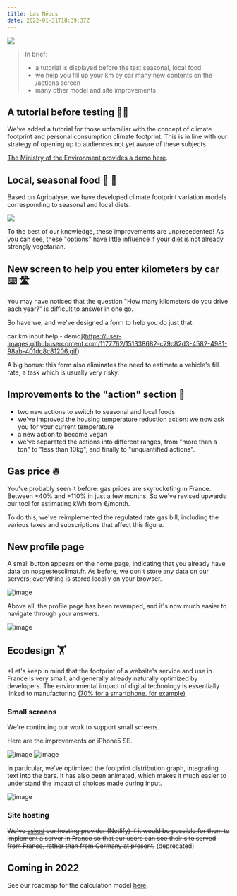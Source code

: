 ---
title: Las Néous
date: 2022-01-31T18:39:37Z
---

![](https://upload.wikimedia.org/wikipedia/commons/thumb/a/a8/Glacier_de_Las_Néous_8_août_1905.png/547px-Glacier_de_Las_Néous_8_août_1905.png)

> In brief:
> - a tutorial is displayed before the test
> seasonal, local food
> - we help you fill up your km by car
> many new contents on the /actions screen
> - many other model and site improvements

## A tutorial before testing 🧑‍🏫

We've added a tutorial for those unfamiliar with the concept of climate footprint and personal consumption climate footprint. This is in line with our strategy of opening up to audiences not yet aware of these subjects.

<a href="https://twitter.com/i/status/1488059482647236608">The Ministry of the Environment provides a demo here</a>. 

## Local, seasonal food 🌻 🚛

Based on Agribalyse, we have developed climate footprint variation models corresponding to seasonal and local diets. 

![](https://user-images.githubusercontent.com/1177762/140048614-299fc659-6c87-441c-ab91-4b79e7c44b11.gif)

To the best of our knowledge, these improvements are unprecedented! As you can see, these "options" have little influence if your diet is not already strongly vegetarian. 

## New screen to help you enter kilometers by car ⌨️ 🛣️

You may have noticed that the question "How many kilometers do you drive each year?" is difficult to answer in one go. 

So have we, and we've designed a form to help you do just that. 

car km input help - demo](https://user-images.githubusercontent.com/1177762/151338682-c79c82d3-4582-4981-98ab-401dc8c81206.gif)

A big bonus: this form also eliminates the need to estimate a vehicle's fill rate, a task which is usually very risky. 

## Improvements to the "action" section 🎯

- two new actions to switch to seasonal and local foods
- we've improved the housing temperature reduction action: we now ask you for your current temperature
- a new action to become vegan
- we've separated the actions into different ranges, from "more than a ton" to "less than 10kg", and finally to "unquantified actions". 

## Gas price 🔥

You've probably seen it before: gas prices are skyrocketing in France. Between +40% and +110% in just a few months. So we've revised upwards our tool for estimating kWh from €/month. 

To do this, we've reimplemented the regulated rate gas bill, including the various taxes and subscriptions that affect this figure.

## New profile page

A small button appears on the home page, indicating that you already have data on nosgestesclimat.fr. As before, we don't store any data on our servers; everything is stored locally on your browser. 

![image](https://user-images.githubusercontent.com/1177762/151852468-1e9d0cf1-a19e-4540-8c9a-2bf9beb0c6da.png)

Above all, the profile page has been revamped, and it's now much easier to navigate through your answers. 

![image](https://user-images.githubusercontent.com/1177762/151852657-f06c1d34-fc05-4c4a-8d23-8304cacfc4ea.png)


## Ecodesign 🏋️

*Let's keep in mind that the footprint of a website's service and use in France is very small, and generally already naturally optimized by developers. The environmental impact of digital technology is essentially linked to manufacturing <a href="https://librairie.ademe.fr/cadic/5311/infographie-preferer-smartphone-reconditionne.pdf?modal=false">(70% for a smartphone, for example)</a>

### Small screens 

We're continuing our work to support small screens. 

Here are the improvements on iPhone5 SE. 

![image](https://user-images.githubusercontent.com/1177762/144875622-2991b5a6-69c9-4c04-9422-48c727cc81af.png)
![image](https://user-images.githubusercontent.com/1177762/144875673-c96e2098-22bb-4e71-b993-3c121fd008a6.png)

In particular, we've optimized the footprint distribution graph, integrating text into the bars. It has also been animated, which makes it much easier to understand the impact of choices made during input. 

![image](https://user-images.githubusercontent.com/1177762/151852263-5fb7fe31-e13e-4ce5-96a8-4794d19f5ce7.png)


### Site hosting

~~We've <a href="https://answers.netlify.com/t/low-carbon-european-cdn/48784">asked</a> our hosting provider (Netlify) if it would be possible for them to implement a server in France so that our users can see their site served from France, rather than from Germany at present.~~ (deprecated)

## Coming in 2022

See our roadmap for the calculation model <a href="https://github.com/incubateur-ademe/nosgestesclimat/projects/1">here</a>. 



